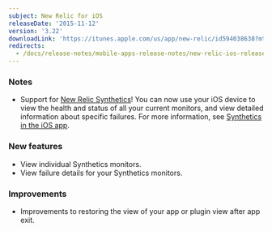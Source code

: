 ```yaml
---
subject: New Relic for iOS
releaseDate: '2015-11-12'
version: '3.22'
downloadLink: 'https://itunes.apple.com/us/app/new-relic/id594038638?mt=8'
redirects:
  - /docs/release-notes/mobile-apps-release-notes/new-relic-ios-release-notes/new-relic-ios
---
```


### Notes

* Support for [New Relic Synthetics](/docs/synthetics/new-relic-synthetics/getting-started/new-relic-synthetics)! You can now use your iOS device to view the health and status of all your current monitors, and view detailed information about specific failures. For more information, see [Synthetics in the iOS app](/docs/mobile-apps/new-relic-ios-app/features/ios-app-features#synthetics).

### New features

* View individual Synthetics monitors.
* View failure details for your Synthetics monitors.

### Improvements

* Improvements to restoring the view of your app or plugin view after app exit.
